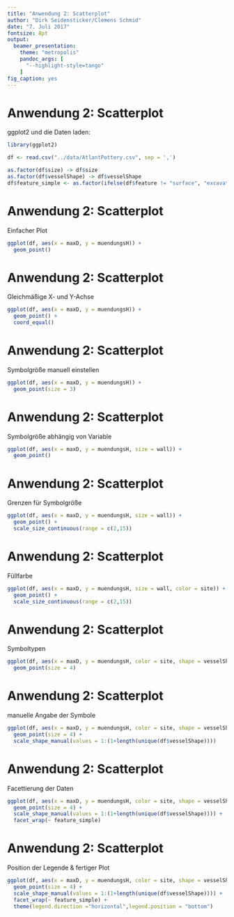 ```yaml
--- 
title: "Anwendung 2: Scatterplot" 
author: "Dirk Seidensticker/Clemens Schmid" 
date: "7. Juli 2017"
fontsize: 8pt 
output: 
  beamer_presentation: 
    theme: "metropolis" 
    pandoc_args: [ 
      "--highlight-style=tango" 
    ] 
fig_caption: yes 
---
```


# Anwendung 2: Scatterplot

ggplot2 und die Daten laden:
```r
library(ggplot2)
```

```r
df <- read.csv("../data/AtlantPottery.csv", sep = ',')
```

```r
as.factor(df$size) -> df$size
as.factor(df$vesselShape) -> df$vesselShape
df$feature_simple <- as.factor(ifelse(df$feature != "surface", "excavation", "surface"))
```

# Anwendung 2: Scatterplot

Einfacher Plot

```r
ggplot(df, aes(x = maxD, y = muendungsH)) + 
  geom_point()
```

# Anwendung 2: Scatterplot

Gleichmäßige X- und Y-Achse 

```r
ggplot(df, aes(x = maxD, y = muendungsH)) + 
  geom_point() + 
  coord_equal()
```

# Anwendung 2: Scatterplot

Symbolgröße manuell einstellen 

```r
ggplot(df, aes(x = maxD, y = muendungsH)) + 
  geom_point(size = 3)
```

# Anwendung 2: Scatterplot

Symbolgröße abhängig von Variable 

```r
ggplot(df, aes(x = maxD, y = muendungsH, size = wall)) + 
  geom_point()
```

# Anwendung 2: Scatterplot

Grenzen für Symbolgröße 

```r
ggplot(df, aes(x = maxD, y = muendungsH, size = wall)) + 
  geom_point() +
  scale_size_continuous(range = c(2,15))
```

# Anwendung 2: Scatterplot

Füllfarbe 

```r
ggplot(df, aes(x = maxD, y = muendungsH, size = wall, color = site)) + 
  geom_point() +
  scale_size_continuous(range = c(2,15))
```

# Anwendung 2: Scatterplot

Symboltypen

```r
ggplot(df, aes(x = maxD, y = muendungsH, color = site, shape = vesselShape)) + 
  geom_point(size = 4)
```

# Anwendung 2: Scatterplot

manuelle Angabe der Symbole

```r
ggplot(df, aes(x = maxD, y = muendungsH, color = site, shape = vesselShape)) + 
  geom_point(size = 4) +
  scale_shape_manual(values = 1:(1+length(unique(df$vesselShape))))
```

# Anwendung 2: Scatterplot

Facettierung der Daten

```r
ggplot(df, aes(x = maxD, y = muendungsH, color = site, shape = vesselShape)) + 
  geom_point(size = 4) +
  scale_shape_manual(values = 1:(1+length(unique(df$vesselShape)))) + 
  facet_wrap(~ feature_simple)
```


# Anwendung 2: Scatterplot

Position der Legende & fertiger Plot

```r
ggplot(df, aes(x = maxD, y = muendungsH, color = site, shape = vesselShape)) + 
  geom_point(size = 4) + 
  scale_shape_manual(values = 1:(1+length(unique(df$vesselShape)))) + 
  facet_wrap(~ feature_simple) + 
  theme(legend.direction ="horizontal",legend.position = "bottom")
```